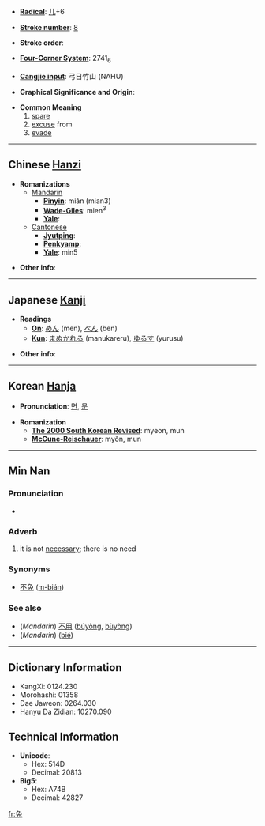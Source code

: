 * '''[[Wiktionary:Chinese radical index| Radical]]''': [[Wiktionary:Chinese radical index 儿|儿]]+6

* '''[[Wiktionary:Chinese total strokes index|Stroke number]]''': [[Wiktionary:Chinese total strokes index 8|8]]

* '''Stroke order''': 

* '''[[Wiktionary:Chinese four corner index|Four-Corner System]]''': 2741<sub>6</sub>

* '''[[Wiktionary:Chinese Cangjie index|Cangjie input]]''': 弓日竹山 (NAHU)

* '''Graphical Significance and Origin''': 

* '''Common Meaning'''
*#[[spare]]
*# [[excuse]] from
*# [[evade]]

----

== Chinese [[Hanzi]] ==

* '''Romanizations'''
** [[Mandarin]]
*** '''[[Pinyin]]''': miǎn (mian3)
*** '''[[Wade-Giles]]''': mien<sup>3</sup>
*** '''[[Yale]]''': 
**[[Cantonese]]
***'''[[Jyutping]]''':
***'''[[Penkyamp]]''': 
***'''[[Yale]]''': min5

* '''Other info''': 

----

== Japanese [[Kanji]] ==

* '''Readings'''
** '''[[On]]''': [[めん]] (men), [[べん]] (ben)
** '''[[Kun]]''': [[まぬかれる]] (manukareru), [[ゆるす]] (yurusu)

* '''Other info''':  

----

== Korean [[Hanja]] ==

* '''Pronunciation''': [[면]], [[문]]

* '''Romanization'''
** '''[[The 2000 South Korean Revised Romanization|The 2000 South Korean Revised]]''': myeon, mun
** '''[[McCune-Reischauer]]''': myŏn, mun

----

==Min Nan==
===Pronunciation===
*{{IPA|[bɪɛn˥˧]}}

===Adverb===
{{nan-adv|ts|poj=bián|pojt=bian2|rs=儿06}}

# it is not [[necessary]]; there is no need

===Synonyms===
*[[不免]] ([[m̄-bián|m{{unicode|̄}}-bián]])

===See also===
*(''Mandarin'') [[不用]] ([[búyòng]], [[bùyòng]])
*(''Mandarin'') {{zh-ts|別|别}} ([[bié]])

----

== Dictionary Information ==

* KangXi: 0124.230
* Morohashi: 01358
* Dae Jaweon: 0264.030
* Hanyu Da Zidian: 10270.090

== Technical Information ==

* '''Unicode''':
** Hex: 514D
** Decimal: 20813
* '''Big5''':
** Hex: A74B
** Decimal: 42827

[[fr:免]]